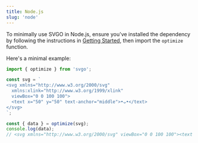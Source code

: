```yaml
---
title: Node.js
slug: 'node'
---
```


To minimally use SVGO in Node.js, ensure you've installed the dependency by following the instructions in [Getting Started](../01-index.mdx#installation), then import the `optimize` function.

Here's a minimal example:

```js
import { optimize } from 'svgo';

const svg = `
<svg xmlns="http://www.w3.org/2000/svg"
  xmlns:xlink="http://www.w3.org/1999/xlink"
  viewBox="0 0 100 100">
  <text x="50" y="50" text-anchor="middle">•ᴗ•</text>
</svg>
`;

const { data } = optimize(svg);
console.log(data);
// <svg xmlns="http://www.w3.org/2000/svg" viewBox="0 0 100 100"><text x="50" y="50" text-anchor="middle">•ᴗ•</text></svg>
```
